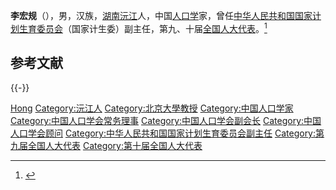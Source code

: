 '''李宏规'''（{{bd|1938年|3月|}}），男，汉族，[[湖南|湖南]][[沅江|沅江]]人，中国[[人口学|人口学]]家，曾任[[中华人民共和国国家计划生育委员会|中华人民共和国国家计划生育委员会]]（国家计生委）副主任，第九、十届[[全国人大代表|全国人大代表]]。<ref>{{cite book |title=《中华人民共和国职官志》 |editors = 何虎生、李耀东、向常福 主编 |publisher = [[中国社会出版社|中国社会出版社]] |year = 2003年 |ISBN = 9787800883934 |location = 北京 }}</ref>

== 参考文献 ==
{{Reflist}}

{{-}}
{{Navboxes
| title = 李宏规在[[中国人口学会|中国人口学会]]的职务
| list =
{{中国人口学会第二届理事会}}
{{中国人口学会第三届理事会}}
{{中国人口学会第四届理事会}}
{{中国人口学会第五届理事会}}
{{中国人口学会第六届理事会}}
{{中国人口学会第七届理事会}}
}}

{{Authority control}}

{{DEFAULTSORT:Li李}}
[[Category:李姓|Hong]]
[[Category:沅江人|Category:沅江人]]
[[Category:北京大學教授|Category:北京大學教授]]
[[Category:中国人口学家|Category:中国人口学家]]
[[Category:中国人口学会常务理事|Category:中国人口学会常务理事]]
[[Category:中国人口学会副会长|Category:中国人口学会副会长]]
[[Category:中国人口学会顾问|Category:中国人口学会顾问]]
[[Category:中华人民共和国国家计划生育委员会副主任|Category:中华人民共和国国家计划生育委员会副主任]]
[[Category:第九届全国人大代表|Category:第九届全国人大代表]]
[[Category:第十届全国人大代表|Category:第十届全国人大代表]]

{{中华人民共和国政治人物小作品}}
